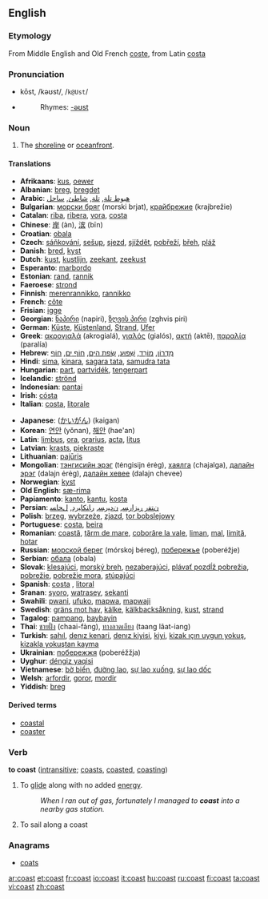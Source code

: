 ==English==
===Etymology===
From Middle English and Old French [[coste]], from Latin [[costa]]

===Pronunciation===
*kōst, /kəʊst/, /<tt>k@Ust</tt>/
*{{audio|en-us-coast.ogg|Audio (US)}}
*:Rhymes: [[Rhymes:English:-əʊst|-əʊst]]

===Noun===
{{en-noun}}

#The [[shoreline]] or [[oceanfront]].

====Translations====
{{top}}<!--languages from A to I go here-->
*'''Afrikaans''': [[kus]], [[oewer]]
*'''Albanian''': [[breg]], [[bregdet]]
*'''Arabic''': [[هبوط تلة]], [[تلة]], [[شاطئ]], [[ساحل]]
*'''Bulgarian''': [[морски бряг]] (morski brjat), [[крайбрежие]] (krajbrežie)
*'''Catalan''': [[riba]], [[ribera]], [[vora]], [[costa]]
*'''Chinese''': [[岸]] (àn), [[滨]] (bīn)
*'''Croatian''': [[obala]]
*'''Czech''': [[sáňkování]], [[sešup]], [[sjezd]], [[sjíždět]], [[pobřeží]], [[břeh]], [[pláž]]
*'''Danish''': [[bred]], [[kyst]]
*'''Dutch''': [[kust]], [[kustlijn]], [[zeekant]], [[zeekust]]
*'''Esperanto''': [[marbordo]]
*'''Estonian''': [[rand]], [[rannik]]
*'''Faeroese''': [[strond]]
*'''Finnish''': [[merenrannikko]], [[rannikko]]
*'''French''': [[côte]]
*'''Frisian''': [[igge]]
*'''Georgian''': [[ნაპირი]] (napiri), [[ზღვის პირი]] (zghvis piri)
*'''German''': [[Küste]], [[Küstenland]], [[Strand]], [[Ufer]]
*'''Greek''': [[ακρογιαλά]] (akrogialá), [[γιαλός]] (gialós), [[ακτή]] (aktē), [[παραλία]] (paralía)
*'''Hebrew''': [[מִדְרוֹן]], [[מוֹרָד]], [[שִׁפּוּעַ]], [[שְׂפַת הַיָּם]], [[חוֹף יָם]], [[חוֹף]]
*'''Hindi''': [[sima]], [[kinara]], [[sagara tata]], [[samudra tata]]
*'''Hungarian''': [[part]], [[partvidék]], [[tengerpart]]
*'''Icelandic''': [[strönd]]
*'''Indonesian''': [[pantai]]
*'''Irish''': [[cósta]]
*'''Italian''': [[costa]], [[litorale]]
{{mid}}<!--languages from J to Z go here-->
*'''Japanese''': {{JAchar|[[海岸]]}} ([[かいがん]]) (kaigan)
*'''Korean''': [[연안]] (yŏnan), [[해안]] (hae'an)
*'''Latin''': [[limbus]], [[ora]], [[orarius]], [[acta]], [[litus]]
*'''Latvian''': [[krasts]], [[piekraste]]
*'''Lithuanian''': [[pajūris]]
*'''Mongolian''': [[тэнгисийн эрэг]] (tėngisijn ėrėg), [[хаялга]] (chajalga), [[далайн эрэг]] (dalajn ėrėg), [[далайн хeвee]] (dalajn chevee)
*'''Norwegian''': [[kyst]]
*'''Old English''': [[sæ-rima]]
*'''Papiamento''': [[kanto]], [[kantu]], [[kosta]]
*'''Persian''': [[ﻥﺘﻔﺭ ﺭﻴﺯﺍﺭﺴ]], [[ﻥﺩﻴﺭﺴ]], [[ﺭﺎﻨﻜﺎﻴﺭﺩ]], [[ﻝﺤﺎﺴ]]
*'''Polish''': [[brzeg]], [[wybrzeże]], [[zjazd]], [[tor bobslejowy]]
*'''Portuguese''': [[costa]], [[beira]]
*'''Romanian''': [[coastă]], [[ţărm de mare]], [[coborâre la vale]], [[liman]], [[mal]], [[limită]], [[hotar]]
*'''Russian''': [[морской берег]] (mórskoj béreg), [[побережье]] (poberéžje)
*'''Serbian''': [[обала]] (obala)
*'''Slovak''': [[klesajúci]], [[morský breh]], [[nezaberajúci]], [[plávať pozdĺž pobrežia]], [[pobrežie]], [[pobrežie mora]], [[stúpajúci]]
*'''Spanish''': [[costa]] {{f}}, [[litoral]] {{m}}
*'''Sranan''': [[syoro]], [[watrasey]], [[sekanti]]
*'''Swahili''': [[pwani]], [[ufuko]], [[mapwa]], [[mapwaji]]
*'''Swedish''': [[gräns mot hav]], [[kälke]], [[kälkbacksåkning]], [[kust]], [[strand]]
*'''Tagalog''': [[pampang]], [[baybayin]]
*'''Thai''': [[ชายฝั่ง]] (chaai-fàng), [[ทางลาดเอียง]] (taang lâat-iang)
*'''Turkish''': [[sahıl]], [[denız kenari]], [[denız kiyisi]], [[kiyi]], [[kizak ıçın uygun yokuş]], [[kizakla yokuştan kayma]]
*'''Ukrainian''': [[побережжя]] (poberéžžja)
*'''Uyghur''': [[déngiz yaqisi]]
*'''Vietnamese''': [[bờ biển]], [[đường lao]], [[sự lao xuống]], [[sự lao dốc]]
*'''Welsh''': [[arfordir]], [[goror]], [[mordir]]
*'''Yiddish''': [[breg]]
{{bottom}}

====Derived terms====
*[[coastal]]
*[[coaster]]

===Verb===
'''to coast''' ([[intransitive]]; [[coasts]], [[coasted]], [[coasting]])

# To [[glide]] along with no added [[energy]].
#:''When I ran out of gas, fortunately I managed to '''coast''' into a nearby gas station.''
# {{nautical}} To sail along a coast

===Anagrams===
*[[coats]]

[[ar:coast]]
[[et:coast]]
[[fr:coast]]
[[io:coast]]
[[it:coast]]
[[hu:coast]]
[[ru:coast]]
[[fi:coast]]
[[ta:coast]]
[[vi:coast]]
[[zh:coast]]